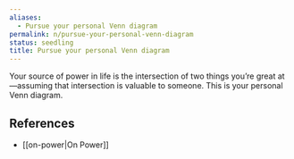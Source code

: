 ```yaml
---
aliases:
  - Pursue your personal Venn diagram
permalink: n/pursue-your-personal-venn-diagram
status: seedling
title: Pursue your personal Venn diagram
---
```

Your source of power in life is the intersection of two things you’re great at—assuming that intersection is valuable to someone. This is your personal Venn diagram.

## References

- [[on-power|On Power]]
